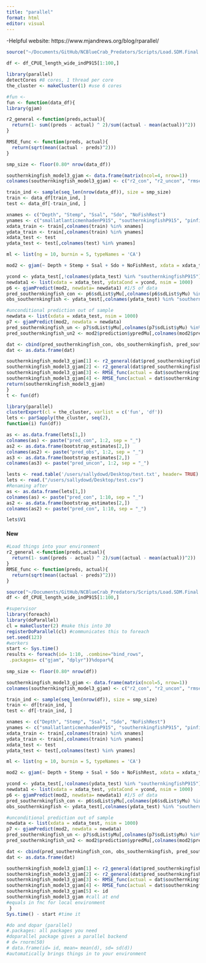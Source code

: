 ```yaml
---
title: "parallel"
format: html
editor: visual
---
```


-Helpful website: https://www.mjandrews.org/blog/rparallel/

```r
source("~/Documents/GitHub/NCBlueCrab_Predators/Scripts/Load.SDM.Final.R")
```

```r
df <- df_CPUE_length_wide_indP915[1:100,]
```

```r
library(parallel)
detectCores #8 cores, 1 thread per core 
the_cluster <- makeCluster(1) #use 6 cores
```

```r
#fun <- 
fun <- function(data_df){
library(gjam)

r2_general <-function(preds,actual){ 
  return(1- sum((preds - actual) ^ 2)/sum((actual - mean(actual))^2))
}

RMSE_func <- function(preds, actual){
  return(sqrt(mean((actual - preds)^2)))
}

smp_size <- floor(0.80* nrow(data_df))

southernkingfish_model3_gjam <- data.frame(matrix(ncol=4, nrow=1))
colnames(southernkingfish_model3_gjam) <- c("r2_con", "r2_uncon", "rmse_con", "rmse_uncon")

train_ind <- sample(seq_len(nrow(data_df)), size = smp_size)
train <- data_df[train_ind, ]
test <- data_df[-train_ind, ]

xnames <- c("Depth", "Stemp", "Ssal", "Sdo", "NoFishRest")
ynames <- c("smallatlanticmenhadenP915", "southernkingfishP915", "pinfishP915")
xdata_train <- train[,colnames(train) %in% xnames]
ydata_train <- train[,colnames(train) %in% ynames]
xdata_test <- test  
ydata_test <- test[,colnames(test) %in% ynames]

ml <- list(ng = 10, burnin = 5, typeNames = 'CA')

mod2 <- gjam(~ Depth + Stemp + Ssal + Sdo + NoFishRest, xdata = xdata_train, ydata = ydata_train, modelList = ml) #4/5 of data 

ycond <- ydata_test[,!colnames(ydata_test) %in% "southernkingfishP915"]
newdata1 <- list(xdata = xdata_test, ydataCond = ycond, nsim = 1000) 
p6 <- gjamPredict(mod2, newdata= newdata1) #1/5 of data 
pred_southernkingfish_con <- p6$sdList$yMu[,colnames(p6$sdList$yMu) %in% "southernkingfishP915"]
obs_southernkingfish <- ydata_test[,colnames(ydata_test) %in% "southernkingfishP915"] #observed southernkingfish

#unconditional prediction out of sample
newdata <- list(xdata = xdata_test, nsim = 1000)
p7 <- gjamPredict(mod2, newdata = newdata)
pred_southernkingfish_un <- p7$sdList$yMu[,colnames(p7$sdList$yMu) %in% "southernkingfishP915"]
pred_southernkingfish_un2 <- mod2$prediction$ypredMu[,colnames(mod2$prediction$ypredMu) %in% "southernkingfishP915"]

dat <- cbind(pred_southernkingfish_con, obs_southernkingfish, pred_southernkingfish_un)
dat <- as.data.frame(dat)

southernkingfish_model3_gjam[1] <- r2_general(dat$pred_southernkingfish_con, dat$southernkingfishP915)
southernkingfish_model3_gjam[2] <- r2_general(dat$pred_southernkingfish_un, dat$southernkingfishP915)
southernkingfish_model3_gjam[3] <- RMSE_func(actual = dat$southernkingfishP915, pred = dat$pred_southernkingfish_con)
southernkingfish_model3_gjam[4] <- RMSE_func(actual = dat$southernkingfishP915, pred = dat$pred_southernkingfish_un) 
return(southernkingfish_model3_gjam)
}
t <- fun(df)
```

```r
library(parallel)
clusterExport(cl = the_cluster, varlist = c('fun', 'df'))
lets <- parSapply(the_cluster, seq(2), 
function(i) fun(df))
```

```r
as <- as.data.frame(lets[1,])
colnames(as) <- paste("pred_con", 1:2, sep = "_")
as2 <- as.data.frame(bootstrap_estimates[2,])
colnames(as2) <- paste("pred_obs", 1:2, sep = "_")
as3 <- as.data.frame(bootstrap_estimates[2,])
colnames(as3) <- paste("pred_uncon", 1:2, sep = "_")

```

```r
lests <- read.table('/users/sallydowd/Desktop/test.txt', header= TRUE) 
lets <- read.("/users/sallydowd/Desktop/test.csv")
#Renaming after
as <- as.data.frame(lets[1,])
colnames(as) <- paste("pred_con", 1:10, sep = "_")
as2 <- as.data.frame(bootstrap_estimates[2,])
colnames(as2) <- paste("pred_con", 1:10, sep = "_")

lets$V1
```

#### New

```r
#Load things into your environment 
r2_general <-function(preds,actual){ 
  return(1- sum((preds - actual) ^ 2)/sum((actual - mean(actual))^2))
}
RMSE_func <- function(preds, actual){
  return(sqrt(mean((actual - preds)^2)))
}

source("~/Documents/GitHub/NCBlueCrab_Predators/Scripts/Load.SDM.Final.R")
df <- df_CPUE_length_wide_indP915[1:100,]
```

```r
#supervisor
library(foreach)
library(doParallel)
cl = makeCluster(2) #make this into 30 
registerDoParallel(cl) #communicates this to foreach
set.seed(123)
#workers 
start <- Sys.time()
results <- foreach(id= 1:10, .combine="bind_rows", 
 .packages= c("gjam", "dplyr"))%dopar%{
 
smp_size <- floor(0.80* nrow(df))

southernkingfish_model3_gjam <- data.frame(matrix(ncol=5, nrow=1))
colnames(southernkingfish_model3_gjam) <- c("r2_con", "r2_uncon", "rmse_con", "rmse_uncon", "id")

train_ind <- sample(seq_len(nrow(df)), size = smp_size)
train <- df[train_ind, ]
test <- df[-train_ind, ]

xnames <- c("Depth", "Stemp", "Ssal", "Sdo", "NoFishRest")
ynames <- c("smallatlanticmenhadenP915", "southernkingfishP915", "pinfishP915")
xdata_train <- train[,colnames(train) %in% xnames]
ydata_train <- train[,colnames(train) %in% ynames]
xdata_test <- test  
ydata_test <- test[,colnames(test) %in% ynames]

ml <- list(ng = 10, burnin = 5, typeNames = 'CA')

mod2 <- gjam(~ Depth + Stemp + Ssal + Sdo + NoFishRest, xdata = xdata_train, ydata = ydata_train, modelList = ml) #4/5 of data 

ycond <- ydata_test[,!colnames(ydata_test) %in% "southernkingfishP915"]
newdata1 <- list(xdata = xdata_test, ydataCond = ycond, nsim = 1000) 
p6 <- gjamPredict(mod2, newdata= newdata1) #1/5 of data 
pred_southernkingfish_con <- p6$sdList$yMu[,colnames(p6$sdList$yMu) %in% "southernkingfishP915"]
obs_southernkingfish <- ydata_test[,colnames(ydata_test) %in% "southernkingfishP915"] #observed southernkingfish

#unconditional prediction out of sample
newdata <- list(xdata = xdata_test, nsim = 1000)
p7 <- gjamPredict(mod2, newdata = newdata)
pred_southernkingfish_un <- p7$sdList$yMu[,colnames(p7$sdList$yMu) %in% "southernkingfishP915"]
pred_southernkingfish_un2 <- mod2$prediction$ypredMu[,colnames(mod2$prediction$ypredMu) %in% "southernkingfishP915"]

dat <- cbind(pred_southernkingfish_con, obs_southernkingfish, pred_southernkingfish_un)
dat <- as.data.frame(dat)

southernkingfish_model3_gjam[1] <- r2_general(dat$pred_southernkingfish_con, dat$southernkingfishP915)
southernkingfish_model3_gjam[2] <- r2_general(dat$pred_southernkingfish_un, dat$southernkingfishP915)
southernkingfish_model3_gjam[3] <- RMSE_func(actual = dat$southernkingfishP915, pred = dat$pred_southernkingfish_con)
southernkingfish_model3_gjam[4] <- RMSE_func(actual = dat$southernkingfishP915, pred = dat$pred_southernkingfish_un) 
southernkingfish_model3_gjam[5] <- id 
southernkingfish_model3_gjam #call at end 
#equals in fnc for local environment 
 }
Sys.time() - start #time it 

#do and dopar (parallel)
#.packages: all packages you need 
#doparallel package gives a parallel backend 
# d= rnorm(50)
# data.frame(id= id, mean= mean(d), sd= sd(d))
#automatically brings things in to your environment 
```

